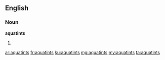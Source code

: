 ==English==

===Noun===
'''aquatints'''

# {{plural of|aquatint}}

[[ar:aquatints]]
[[fr:aquatints]]
[[ku:aquatints]]
[[mg:aquatints]]
[[my:aquatints]]
[[ta:aquatints]]